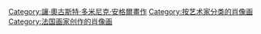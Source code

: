 [[Category:讓·奧古斯特·多米尼克·安格爾畫作|Category:讓·奧古斯特·多米尼克·安格爾畫作]]
[[Category:按艺术家分类的肖像画|Category:按艺术家分类的肖像画]]
[[Category:法国画家创作的肖像画|Category:法国画家创作的肖像画]]